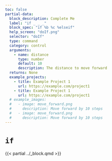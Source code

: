 ```yaml
---
toc: false
partial-data:
  block_description: Complete Me
  label: "if _ _ _"
  block_spec: "if %b %c %elseif"
  help_screen: "doIf.png"
  selector: "doIf"
  type: command
  category: control
  arguments:
    - name: distance
      type: number
      default: 10
      description: The distance to move forward
  returns: None
  example_projects:
    - title: Example Project 1
      url: https://example.com/project1
    - title: Example Project 1
      url: https://example.com/project1
  # example_images:
  #   - image: move_forward.png
  #     description: Move forward by 10 steps
  #   - image: move_forward.png
  #     description: Move forward by 10 steps
---
```


# `if` { .unnumbered }

{{< partial ../_block.qmd >}}

